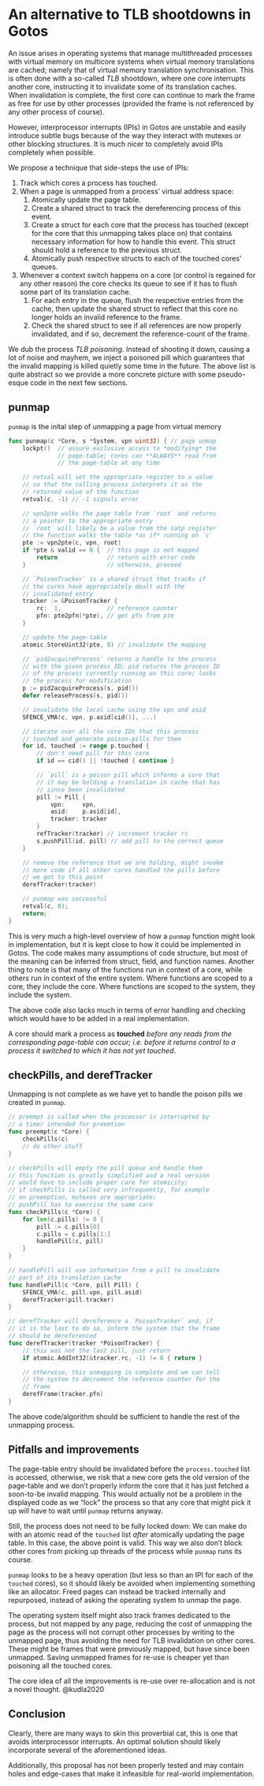 # An alternative to TLB shootdowns in Gotos {#ap:shootdown-alternative}

An issue arises in operating systems that manage multithreaded processes with virtual memory on multicore systems when virtual memory translations are cached; namely that of virtual memory translation synchronisation.
This is often done with a so-called *TLB* shootdown, where one core interrupts another core, instructing it to invalidate some of its translation caches.
When invalidation is complete, the first core can continue to mark the frame as free for use by other processes (provided the frame is not referenced by any other process of course).

However, interprocessor interrupts (IPIs) in Gotos are unstable and easily introduce subtle bugs because of the way they interact with mutexes or other blocking structures.
It is much nicer to completely avoid IPIs completely when possible.

We propose a technique that side-steps the use of IPIs:

1. Track which cores a process has touched.
1. When a page is unmapped from a process' virtual address space:
    (1) Atomically update the page table.
    (1) Create a shared struct to track the dereferencing process of this event.
    (1) Create a struct for each core that the process has touched (except for the core that this unmapping takes place on) that contains necessary information for how to handle this event.
    This struct should hold a reference to the previous struct.
    (1) Atomically push respective structs to each of the touched cores' queues.
1. Whenever a context switch happens on a core (or control is regained for any other reason) the core checks its queue to see if it has to flush some part of its translation cache.
    (1) For each entry in the queue, flush the respective entries from the cache, then update the shared struct to reflect that this core no longer holds an invalid reference to the frame.
    (1) Check the shared struct to see if all references are now properly invalidated, and if so, decrement the reference-count of the frame.

We dub the process *TLB poisoning*.
Instead of shooting it down, causing a lot of noise and mayhem, we inject a poisoned pill which guarantees that the invalid mapping is killed quietly some time in the future.
The above list is quite abstract so we provide a more concrete picture with some pseudo-esque code in the next few sections.

## punmap

`punmap` is the inital step of unmapping a page from virtual memory

```.go
func punmap(c *Core, s *System, vpn uint32) { // page unmap
    lockpt()  // assure exclusive access to *modifying* the
              // page-table; cores can **ALWAYS** read from
              // the page-table at any time

    // retval will set the appropriate register to a value
    // so that the calling process interprets it as the
    // returned value of the function
    retval(c, -1) // -1 signals error

    // vpn2pte walks the page table from `root` and returns
    // a pointer to the appropriate entry
    // `root` will likely be a value from the satp register
    // the function walks the table *as if* running on `c`
    pte := vpn2pte(c, vpn, root)
    if *pte & valid == 0 {  // this page is not mapped
        return              // return with error code
    }                       // otherwise, proceed

    // `PoisonTracker` is a shared struct that tracks if
    // the cores have appropriately dealt with the
    // invalidated entry
    tracker := &PoisonTracker {
        rc:  1,             // reference counter
        pfn: pte2pfn(*pte), // get pfn from pte
    }

    // update the page-table
    atomic.StoreUint32(pte, 0) // invalidate the mapping

    // `pid2acquireProcess` returns a handle to the process
    // with the given process ID; pid returns the process ID
    // of the process currently running on this core; locks
    // the process for modification
    p := pid2acquireProcess(s, pid())
    defer releaseProcess(s, pid())

    // invalidate the local cache using the vpn and asid
    SFENCE_VMA(c, vpn, p.asid[cid()], ...)

    // iterate over all the core IDs that this process
    // touched and generate poison-pills for them
    for id, touched := range p.touched {
        // don't need pill for this core
        if id == cid() || !touched { continue }

        // `pill` is a poison pill which informs a core that
        // it may be holding a translation in cache that has
        // since been invalidated
        pill := Pill {
            vpn:     vpn,
            asid:    p.asid[id],
            tracker: tracker
        }
        refTracker(tracker) // increment tracker rc
        s.pushPill(id, pill) // add pill to the correct queue
    }

    // remove the reference that we are holding, might invoke
    // more code if all other cores handled the pills before
    // we got to this point
    derefTracker(tracker)

    // punmap was successful
    retval(c, 0);
    return;
}
```

This is very much a high-level overview of how a `punmap` function might look in implementation, but it is kept close to how it could be implemented in Gotos.
The code makes many assumptions of code structure, but most of the meaning can be inferred from struct, field, and function names.
Another thing to note is that many of the functions run in context of a core, while others run in context of the entire system.
Where functions are scoped to a core, they include the core.
Where functions are scoped to the system, they include the system.

The above code also lacks much in terms of error handling and checking which would have to be added in a real implementation.

A core should mark a process as **touched** *before any reads from the corresponding page-table can occur; i.e. before it returns control to a process it switched to which it has not yet touched*.

## checkPills, and derefTracker

Unmapping is not complete as we have yet to handle the poison pills we created in `punmap`.

```.go
// preempt is called when the processor is interrupted by
// a timer intended for preemtion
func preempt(c *Core) {
    checkPills(c)
    // do other stuff
}

// checkPills will empty the pill queue and handle them
// this function is greatly simplified and a real version
// would have to include proper care for atomicity;
// if checkPills is called very infrequently, for example
// on preemption, mutexes are appropriate;
// pushPill has to exercise the same care
func checkPills(c *Core) {
    for len(c.pills) != 0 {
        pill := c.pills[0]
        c.pills = c.pills[1:]
        handlePill(c, pill)
    }
}

// handlePill will use information from a pill to invalidate
// part of its translation cache
func handlePill(c *Core, pill Pill) {
    SFENCE_VMA(c, pill.vpn, pill.asid)
    derefTracker(pill.tracker)
}

// derefTracker will dereference a `PoisonTracker` and, if
// it is the last to do so, inform the system that the frame
// should be dereferenced
func derefTracker(tracker *PoisonTracker) {
    // this was not the last pill, just return
    if atomic.AddInt32(&tracker.rc, -1) != 0 { return }

    // otherwise, this unmapping is complete and we can tell
    // the system to decrement the reference counter for the
    // frame
    derefFrame(tracker.pfn)
}
```

The above code/algorithm should be sufficient to handle the rest of the unmapping process.

## Pitfalls and improvements

The page-table entry should be invalidated before the `process.touched` list is accessed, otherwise, we risk that a new core gets the old version of the page-table and we don't properly inform the core that it has just fetched a soon-to-be invalid mapping.
This would actually not be a problem in the displayed code as we "lock" the process so that any core that might pick it up will have to wait until `punmap` returns anyway.

Still, the process does not need to be fully locked down:
We can make do with an atomic read of the `touched` list *after* atomically updating the page table.
In this case, the above point is valid.
This way we also don't block other cores from picking up threads of the process while `punmap` runs its course.

`punmap` looks to be a heavy operation (but less so than an IPI for each of the `touched` cores), so it should likely be avoided when implementing something like an allocator.
Freed pages can instead be tracked internally and repurposed, instead of asking the operating system to unmap the page.

The operating system itself might also track frames dedicated to the process, but not mapped by any page, reducing the cost of unmapping the page as the process will not corrupt other processes by writing to the unmapped page, thus avoiding the need for TLB invalidation on other cores.
These might be frames that were previously mapped, but have since been unmapped.
Saving unmapped frames for re-use is cheaper yet than poisoning all the touched cores.

The core idea of all the improvements is re-use over re-allocation and is not a novel thought. @kudla2020

## Conclusion

Clearly, there are many ways to skin this proverbial cat, this is one that avoids interprocessor interrupts.
An optimal solution should likely incorporate several of the aforementioned ideas.

Additionally, this proposal has not been properly tested and may contain holes and edge-cases that make it infeasible for real-world implementation.
